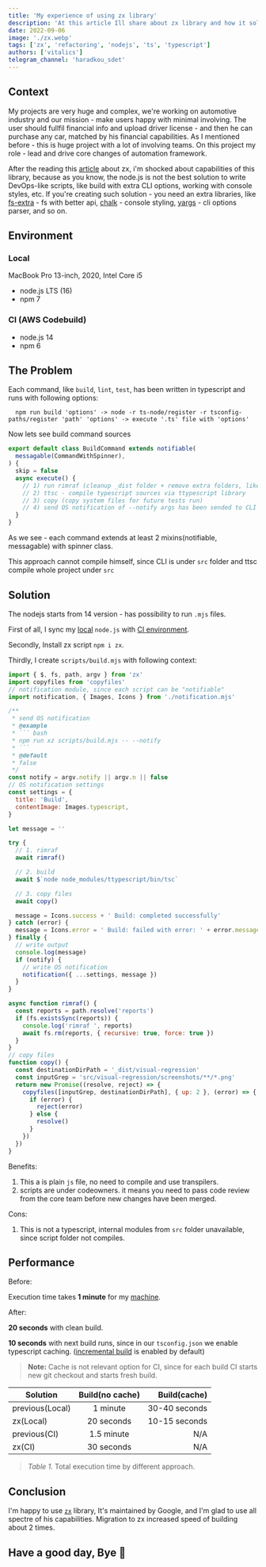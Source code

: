 ```yaml
---
title: 'My experience of using zx library'
description: 'At this article Ill share about zx library and how it solves our issues in current project'
date: 2022-09-06
image: './zx.webp'
tags: ['zx', 'refactoring', 'nodejs', 'ts', 'typescript']
authors: ['vitalics']
telegram_channel: 'haradkou_sdet'
---
```


## Context

My projects are very huge and complex, we're working on automotive industry and our mission - make users happy with minimal involving. The user should fullfil financial info and upload driver license - and then he can purchase any car, matched by his financial capabilities. As I mentioned before - this is huge project with a lot of involving teams. On this project my role - lead and drive core changes of automation framework.

After the reading this [article](https://www.sitepoint.com/google-zx-write-node-shell-scripts/) about zx, i'm shocked about capabilities of this library, because as you know, the node.js is not the best solution to write DevOps-like scripts, like build with extra CLI options, working with console styles, etc. If you're creating such solution - you need an extra libraries, like [fs-extra](https://www.npmjs.com/package/fs-extra) - fs with better api, [chalk](https://www.npmjs.com/package/chalk) - console styling, [yargs](https://www.npmjs.com/package/yargs) - cli options parser, and so on.

## Environment

### Local

MacBook Pro 13-inch, 2020, Intel Core i5

- node.js LTS (16)
- npm 7

### CI (AWS Codebuild)

- node.js 14
- npm 6

## The Problem

Each command, like `build`, `lint`, `test`, has been written in typescript and runs with following options:

```text
  npm run build 'options' -> node -r ts-node/register -r tsconfig-paths/register 'path' 'options' -> execute '.ts' file with 'options'
```

Now lets see build command sources

```ts title="src/cli/build.ts" showLineNumbers caption="The Build Command"
export default class BuildCommand extends notifiable(
  messagable(CommandWithSpinner),
) {
  skip = false
  async execute() {
    // 1) run rimraf (cleanup _dist folder + remove extra folders, like reports)
    // 2) ttsc - compile typescript sources via ttypescript library
    // 3) copy (copy system files for future tests run)
    // 4) send OS notification of --notify args has been sended to CLI script
  }
}
```

As we see - each command extends at least 2 mixins(notifiable, messagable) with spinner class.

This approach cannot compile himself, since CLI is under `src` folder and ttsc compile whole project under `src`

## Solution

The nodejs starts from 14 version - has possibility to run `.mjs` files.

First of all, I sync my [local](#local) `node.js` with [CI environment](#ci-aws-codebuild).

Secondly, Install zx script `npm i zx`.

Thirdly, I create `scripts/build.mjs` with following context:

````js title="scripts/build.mjs" showLineNumbers caption=""
import { $, fs, path, argv } from 'zx'
import copyfiles from 'copyfiles'
// notification module, since each script can be "notifiable"
import notification, { Images, Icons } from './notification.mjs'

/**
 * send OS notification
 * @example
 * ``` bash
 * npm run xz scripts/build.mjs -- --notify
 * ```
 * @default
 * false
 */
const notify = argv.notify || argv.n || false
// OS notification settings
const settings = {
  title: 'Build',
  contentImage: Images.typescript,
}

let message = ''

try {
  // 1. rimraf
  await rimraf()

  // 2. build
  await $`node node_modules/ttypescript/bin/tsc`

  // 3. copy files
  await copy()

  message = Icons.success + ' Build: completed successfully'
} catch (error) {
  message = Icons.error = ' Build: failed with error: ' + error.message
} finally {
  // write output
  console.log(message)
  if (notify) {
    // write OS notification
    notification({ ...settings, message })
  }
}

async function rimraf() {
  const reports = path.resolve('reports')
  if (fs.existsSync(reports)) {
    console.log('rimraf ', reports)
    await fs.rm(reports, { recursive: true, force: true })
  }
}
// copy files
function copy() {
  const destinationDirPath = '_dist/visual-regression'
  const inputGrep = 'src/visual-regression/screenshots/**/*.png'
  return new Promise((resolve, reject) => {
    copyfiles([inputGrep, destinationDirPath], { up: 2 }, (error) => {
      if (error) {
        reject(error)
      } else {
        resolve()
      }
    })
  })
}
````

Benefits:

1. This a is plain `js` file, no need to compile and use transpilers.
2. scripts are under codeowners. it means you need to pass code review from the core team before new changes have been merged.

Cons:

1. This is not a typescript, internal modules from `src` folder unavailable, since script folder not compiles.

## Performance

Before:

Execution time takes **1 minute** for my [machine](#local).

After:

**20 seconds** with clean build.

**10 seconds** with next build runs, since in our `tsconfig.json` we enable typescript caching. ([incremental build](https://www.typescriptlang.org/docs/handbook/release-notes/typescript-3-4.html) is enabled by default)

> **Note:** Cache is not relevant option for CI, since for each build CI starts new git checkout and starts fresh build.

| Solution        | Build(no cache) |  Build(cache) |
| --------------- | :-------------: | ------------: |
| previous(Local) |    1 minute     | 30-40 seconds |
| zx(Local)       |   20 seconds    | 10-15 seconds |
| previous(CI)    |   1.5 minute    |           N/A |
| zx(CI)          |   30 seconds    |           N/A |

> _Table 1._ Total execution time by different approach.

## Conclusion

I'm happy to use [`zx`](https://www.npmjs.com/package/zx) library, It's maintained by Google, and I'm glad to use all spectre of his capabilities. Migration to zx increased speed of building about 2 times.

## Have a good day, Bye 👋
